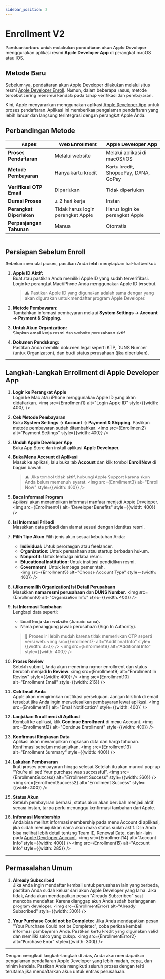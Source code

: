 ```yaml
---
sidebar_position: 2
---
```



# Enrollment V2

Panduan terbaru untuk melakukan pendaftaran akun Apple Developer menggunakan aplikasi resmi **Apple Developer App** di perangkat macOS atau iOS.

## Metode Baru

Sebelumnya, pendaftaran akun Apple Developer dilakukan melalui situs resmi [Apple Developer Enroll](https://developer.apple.com/programs/enroll/). Namun, dalam beberapa kasus, metode tersebut sering menemui kendala pada tahap verifikasi dan pembayaran.

Kini, Apple menyarankan menggunakan aplikasi [Apple Developer App](https://apps.apple.com/id/app/apple-developer/id640199958) untuk proses pendaftaran. Aplikasi ini memberikan pengalaman pendaftaran yang lebih lancar dan langsung terintegrasi dengan perangkat Apple Anda.

## Perbandingan Metode

| **Aspek**                   | **Web Enrollment**                            | **Apple Developer App**                   |
|----------------------------|-----------------------------------------------|-------------------------------------------|
| **Proses Pendaftaran**     | Melalui website                               | Melalui aplikasi di macOS/iOS             |
| **Metode Pembayaran**      | Hanya kartu kredit                            | Kartu kredit, ShopeePay, DANA, GoPay      |
| **Verifikasi OTP Email**   | Diperlukan                                    | Tidak diperlukan                           |
| **Durasi Proses**          | ± 2 hari kerja                                | Instan                                     |
| **Perangkat Diperlukan**   | Tidak harus login perangkat Apple             | Harus login ke perangkat Apple            |
| **Perpanjangan Tahunan**   | Manual                                        | Otomatis                                   |

---

## Persiapan Sebelum Enroll

Sebelum memulai proses, pastikan Anda telah menyiapkan hal-hal berikut:

1. **Apple ID Aktif:**  
   Buat atau pastikan Anda memiliki Apple ID yang sudah terverifikasi. Login ke perangkat Mac/iPhone Anda menggunakan Apple ID tersebut.  
   > ⚠️ Pastikan Apple ID yang digunakan adalah sama dengan yang akan digunakan untuk mendaftar program Apple Developer.

2. **Metode Pembayaran:**  
   Tambahkan informasi pembayaran melalui **System Settings → Account → Payment & Shipping**.

3. **Untuk Akun Organization:**  
   Siapkan email kerja resmi dan website perusahaan aktif.

4. **Dokumen Pendukung:**  
   Pastikan Anda memiliki dokumen legal seperti KTP, DUNS Number (untuk Organization), dan bukti status perusahaan (jika diperlukan).

---

## Langkah-Langkah Enrollment di Apple Developer App

1. **Login ke Perangkat Apple**   
   Login ke Mac atau iPhone menggunakan Apple ID yang akan didaftarkan.
   <img src={Enrollment1} alt="Login Apple ID" style={{width: 400}} />

2. **Cek Metode Pembayaran**   
   Buka **System Settings → Account → Payment & Shipping**. Pastikan metode pembayaran sudah ditambahkan.
   <img src={Enrollment2} alt="Payment Settings" style={{width: 400}} />

3. **Unduh Apple Developer App**   
   Buka App Store dan install aplikasi **Apple Developer**.

4. **Buka Menu Account di Aplikasi**   
   Masuk ke aplikasi, lalu buka tab **Account** dan klik tombol **Enroll Now** di bagian bawah.
   > ⚠️ Jika tombol tidak aktif, hubungi Apple Support karena akun Anda belum memenuhi syarat.
   <img src={Enrollment3} alt="Enroll Now" style={{width: 400}} />

5. **Baca Informasi Program**   
   Aplikasi akan menampilkan informasi manfaat menjadi Apple Developer.
   <img src={Enrollment4} alt="Developer Benefits" style={{width: 400}} />

6. **Isi Informasi Pribadi**   
   Masukkan data pribadi dan alamat sesuai dengan identitas resmi.

7. **Pilih Tipe Akun**
   Pilih jenis akun sesuai kebutuhan Anda:

   - **Individual:** Untuk perorangan atau freelancer.
   - **Organization:** Untuk perusahaan atau startup berbadan hukum.
   - **Nonprofit:** Untuk lembaga nirlaba resmi.
   - **Educational Institution:** Untuk institusi pendidikan resmi.
   - **Government:** Untuk lembaga pemerintah.   
   <img src={Enrollment5} alt="Choose Account Type" style={{width: 400}} />

8. **(Jika memilih Organization) Isi Detail Perusahaan**   
   Masukkan **nama resmi perusahaan** dan **DUNS Number**.
   <img src={Enrollment6} alt="Organization Info" style={{width: 400}} />

9. **Isi Informasi Tambahan**   
   Lengkapi data seperti:
   - Email kerja dan website (domain sama).
   - Nama penanggung jawab perusahaan (Sign In Authority).
   > 🎯 Proses ini lebih mudah karena tidak memerlukan OTP seperti versi web.
   <img src={Enrollment7} alt="Additional Info" style={{width: 330}} />
   <img src={Enrollment8} alt="Additional Info" style={{width: 400}} />

10. **Proses Review**   
   Setelah submit, Anda akan menerima nomor enrollment dan status berubah menjadi **In Review**.
   <img src={Enrollment9} alt="Enrollment In Review" style={{width: 400}} />
   <img src={Enrollment10} alt="Enrollment Email" style={{width: 215}} />

11. **Cek Email Anda**   
   Apple akan mengirimkan notifikasi persetujuan. Jangan klik link di email tersebut jika Anda ingin menyelesaikan pembayaran lewat aplikasi.
   <img src={Enrollment11} alt="Email Notification" style={{width: 400}} />

12. **Lanjutkan Enrollment di Aplikasi**   
   Kembali ke aplikasi, klik **Continue Enrollment** di menu Account.
   <img src={Enrollment12} alt="Continue Enrollment" style={{width: 400}} />

13. **Konfirmasi Ringkasan Data**   
   Aplikasi akan menampilkan ringkasan data dan harga tahunan. Konfirmasi sebelum melanjutkan.
   <img src={Enrollment13} alt="Enrollment Summary" style={{width: 400}} />

14. **Lakukan Pembayaran**   
   Ikuti proses pembayaran hingga selesai. Setelah itu akan muncul pop-up “You're all set! Your purchase was successful”.
   <img src={EnrollmentSuccess} alt="Enrollment Success" style={{width: 260}} />
   <img src={EnrollmentSuccess2} alt="Enrollment Success" style={{width: 300}} />

15. **Status Akun**   
   Setelah pembayaran berhasil, status akun akan berubah menjadi aktif secara instan, tanpa perlu menunggu konfirmasi tambahan dari Apple.

16. **Informasi Membership**   
   Anda bisa melihat informasi membership pada menu Account di aplikasi, jika sudah menunjukkan nama akun maka status sudah aktif. Dan Anda bisa melihat lebih detail tentang Team ID, Renewal Date, dan lain-lain pada [Apple Developer Account](https://developer.apple.com/account/).
   <img src={Enrollment14} alt="Account Info" style={{width: 400}} />
   <img src={Enrollment15} alt="Account Info" style={{width: 285}} />

---

## Permasalahan Umum

1. **Already Subscribed**   
   Jika Anda ingin mendaftar kembali untuk perusahaan lain yang berbeda, pastikan Anda sudah keluar dari akun Apple Developer yang lama. Jika tidak, Anda akan mendapatkan pesan "Already Subscribed" saat mencoba mendaftar. Karena dianggap akun Anda sudah berlangganan program developer.
   <img src={EnrollmentError} alt="Already Subscribed" style={{width: 300}} />

2. **Your Purchase Could not be Completed**
   Jika Anda mendapatkan pesan "Your Purchase Could not be Completed", coba periksa kembali informasi pembayaran Anda. Pastikan kartu kredit yang digunakan valid dan memiliki saldo yang cukup.
   <img src={EnrollmentError2} alt="Purchase Error" style={{width: 300}} />   

---

Dengan mengikuti langkah-langkah di atas, Anda akan mendapatkan pengalaman pendaftaran Apple Developer yang lebih mudah, cepat, dan minim kendala. Pastikan Anda mengikuti seluruh proses dengan teliti terutama jika mendaftarkan akun untuk entitas perusahaan.
